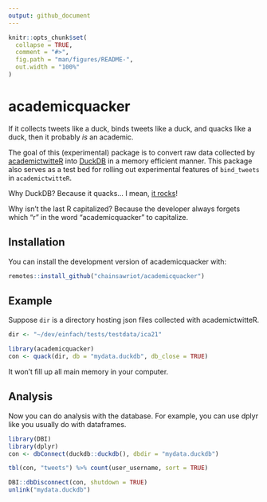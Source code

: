 ```yaml
---
output: github_document
---
```


<!-- README.md is generated from README.Rmd. Please edit that file -->

```r
knitr::opts_chunk$set(
  collapse = TRUE,
  comment = "#>",
  fig.path = "man/figures/README-",
  out.width = "100%"
)
```

# academicquacker

<!-- badges: start -->
<!-- badges: end -->

If it collects tweets like a duck, binds tweets like a duck, and quacks like a duck, then it probably _is_ an academic.

The goal of this (experimental) package is to convert raw data collected by [academictwitteR](https://github.com/cjbarrie/academictwitteR) into [DuckDB](https://github.com/duckdb/duckdb) in a memory efficient manner. This package also serves as a test bed for rolling out experimental features of `bind_tweets` in `academictwitteR`.

Why DuckDB? Because it quacks... I mean, [it rocks](https://duckdb.org/docs/why_duckdb)!

Why isn't the last R capitalized? Because the developer always forgets which "r" in the word "academicquacker" to capitalize.

## Installation

You can install the development version of academicquacker with:

``` r
remotes::install_github("chainsawriot/academicquacker")
```

## Example

Suppose `dir` is a directory hosting json files collected with academictwitteR.

```r
dir <- "~/dev/einfach/tests/testdata/ica21"
```

```r
library(academicquacker)
con <- quack(dir, db = "mydata.duckdb", db_close = TRUE)
```

It won't fill up all main memory in your computer.

## Analysis

Now you can do analysis with the database. For example, you can use dplyr like you usually do with dataframes.

```r
library(DBI)
library(dplyr)
con <- dbConnect(duckdb::duckdb(), dbdir = "mydata.duckdb")

tbl(con, "tweets") %>% count(user_username, sort = TRUE)
```

```r
DBI::dbDisconnect(con, shutdown = TRUE)
unlink("mydata.duckdb")
```
